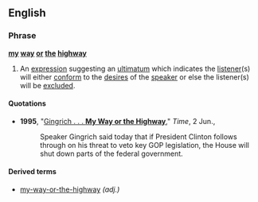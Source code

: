 ==English==

===Phrase===
'''[[my]] [[way]] [[or]] [[the]] [[highway]]'''

# {{context|mainly|US|idiom}} An [[expression]] suggesting an [[ultimatum]] which indicates the [[listener]](s) will either [[conform]] to the [[desire]]s of the [[speaker]] or else the listener(s) will be [[exclude]]d.

====Quotations====
*'''1995''', "[http://www.time.com/time/nation/article/0,8599,3984,00.html Gingrich . . . '''My Way or the Highway''']," ''Time'', 2 Jun.,
*:Speaker Gingrich said today that if President Clinton follows through on his threat to veto key GOP legislation, the House will shut down parts of the federal government.

====Derived terms====
*[[my-way-or-the-highway]] ''(adj.)''